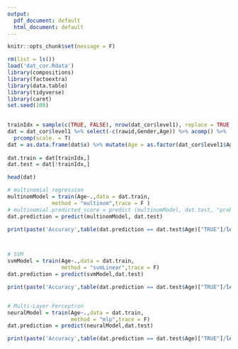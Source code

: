 ```yaml
---
output:
  pdf_document: default
  html_document: default
---
```


```r
knitr::opts_chunk$set(message = F)
```



```r
rm(list = ls())
load('dat_cor.Rdata')
library(compositions)
library(factoextra)
library(data.table)
library(tidyverse)
library(caret)
set.seed(100)
  

trainIdx = sample(c(TRUE, FALSE), nrow(dat_cor$level1), replace = TRUE, prob = c(.7, .3))
dat = dat_cor$level1 %>% select(-c(rawid,Gender,Age)) %>% acomp() %>%
  prcomp(scale. = T)
dat = as.data.frame(dat$x) %>% mutate(Age = as.factor(dat_cor$level1$Age))
  
dat.train = dat[trainIdx,]
dat.test = dat[!trainIdx,]

head(dat)
```

```r
# multinomial regression
multinomModel = train(Age~.,data = dat.train,
              method = "multinom",trace = F )
# multinomial.predicted_score = predict (multinomModel, dat.test, "prob")
dat.prediction = predict(multinomModel, dat.test)

print(paste('Accuracy',table(dat.prediction == dat.test$Age)["TRUE"]/length(dat.test$Age)))



# SVM
svmModel = train(Age~.,data = dat.train,
                 method = "svmLinear",trace = F)
dat.prediction = predict(svmModel,dat.test)

print(paste('Accuracy',table(dat.prediction == dat.test$Age)["TRUE"]/length(dat.test$Age)))


# Multi-Layer Perceptron
neuralModel = train(Age~.,data = dat.train,
                    method = "mlp",trace = F)
dat.prediction = predict(neuralModel,dat.test)

print(paste('Accuracy',table(dat.prediction == dat.test$Age)["TRUE"]/length(dat.test$Age)))

```

